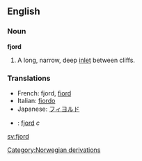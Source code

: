 ==English==
{{wikipedia}}
===Noun===
'''fjord'''
#A long, narrow, deep [[inlet]] between cliffs.

===Translations===
*French: fjord, [[fiord]]
*Italian: [[fiordo]]
*Japanese: [[フィヨルド]]
*{{sv}}: [[fjord]] ''c''

[[Category:Norwegian derivations]]
[[sv:fjord]]